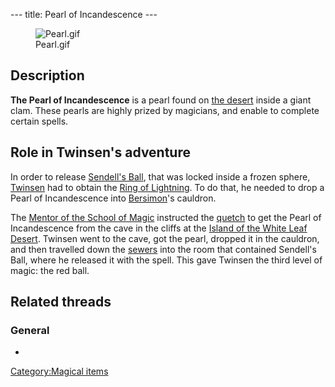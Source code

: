 ---
title: Pearl of Incandescence
---

[[Image:Pearl.gif|right]]

{{Quote|
Quote=By dipping this pearl in the Weather Wizard's cauldron, you will be able to create a ring of lightning.|
Character=Official description}}

==Description==
'''The Pearl of Incandescence''' is a pearl found on [[White Leaf Desert|the desert]] inside a giant clam. These pearls are highly prized by magicians, and enable to complete certain spells.

==Role in Twinsen's adventure==
In order to release [[Sendell's Ball]], that was locked inside a frozen sphere, [[Twinsen]] had to obtain the [[Ring of Lightning]]. To do that, he needed to drop a Pearl of Incandescence into [[Bersimon]]'s cauldron.

The [[Mentor of the School of Magic]] instructed the [[quetch]] to get the Pearl of Incandescence from the cave in the cliffs at the [[Island of the White Leaf Desert]]. Twinsen went to the cave, got the pearl, dropped it in the cauldron, and then travelled down the [[Citadel Island sewers|sewers]] into the room that contained Sendell's Ball, where he released it with the spell. This gave Twinsen the third level of magic: the red ball.

==Related threads==
===General===
* {{thread|id=11230|title=Inspired by Pearl Bugging}}

[[Category:Magical items]]